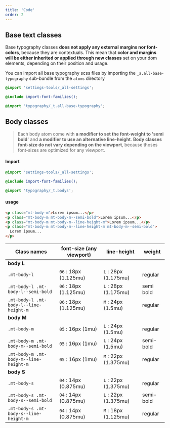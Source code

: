 ```yaml
---
title: 'Code'
order: 2
---
```


## Base text classes

Base typography classes **does not apply any external margins nor font-colors**, because they are contextuals. This mean that **color and margins will be either inherited or applied through new classes** set on your dom elements, depending on their position and usage.

You can import all base typography scss files by importing the `_a.all-base-typography` sub-bundle from the `atoms` directory

```scss
@import 'settings-tools/_all-settings';

@include import-font-families();

@import 'typography/_t.all-base-typography';
```

## Body classes

> Each body atom come with **a modifier to set the font-weight to 'semi bold'** and **a modifier to use an alternative line-height**.
> **Body classes font-size do not vary depending on the viewport**, because thoses font-sizes are optimized for any viewport.

#### Import

```scss
@import 'settings-tools/_all-settings';

@include import-font-families();

@import 'typography/_t.bodys';
```

#### usage

```html
<p class="mt-body-m">Lorem ipsum...</p>
<p class="mt-body-m mt-body-m--semi-bold">Lorem ipsum...</p>
<p class="mt-body-m mt-body-m--line-height-m">Lorem ipsum...</p>
<p class="mt-body-m mt-body-m--line-height-m mt-body-m--semi-bold">
  Lorem ipsum...
</p>
```

<Preview path="typographyBody-variations" />

| Class names                            | font-size (any viewport) | line-height          | weight    |
| -------------------------------------- | ------------------------ | -------------------- | --------- |
| **body L**                             |
| `.mt-body-l`                           | `06` : 18px (1.125mu)    | `L` : 28px (1.175mu) | regular   |
| `.mt-body-l .mt-body-l--semi-bold`     | `06` : 18px (1.125mu)    | `L` : 28px (1.175mu) | semi bold |
| `.mt-body-l .mt-body-l--line-height-m` | `06` : 18px (1.125mu)    | `M` : 24px (1.5mu)   | regular   |
| **body M**                             |
| `.mt-body-m`                           | `05` : 16px (1mu)        | `L` : 24px (1.5mu)   | regular   |
| `.mt-body-m .mt-body-m--semi-bold`     | `05` : 16px (1mu)        | `L` : 24px (1.5mu)   | semi-bold |
| `.mt-body-m .mt-body-m--line-height-m` | `05` : 16px (1mu)        | `M` : 22px (1.375mu) | regular   |
| **body S**                             |
| `.mt-body-s`                           | `04` : 14px (0.875mu)    | `L` : 22px (1.375mu) | regular   |
| `.mt-body-s .mt-body-s--semi-bold`     | `04` : 14px (0.875mu)    | `L` : 22px (1.375mu) | semi-bold |
| `.mt-body-s .mt-body-s--line-height-m` | `04` : 14px (0.875mu)    | `M` : 18px (1.125mu) | regular   |
